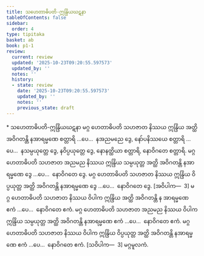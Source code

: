 ```yaml
---
title: သဟေတာဓိပတိ-ဣန္ဒြိယဃဋနာ
tableOfContents: false
sidebar:
  order: 4
type: tipitaka
basket: ab
book: p1-1
review:
  current: review
  updated: '2025-10-23T09:20:55.597573'
  updated_by: ''
  notes: ''
  history:
  - state: review
    date: '2025-10-23T09:20:55.597573'
    updated_by: ''
    notes: ''
    previous_state: draft
---
```



<ReviewStatus review={frontmatter.review} showDetails={true} />

<HypothesisAnnotation frontmatter={frontmatter} />

<DynamicBreadcrumb />

<Paragraph type="center" book="p1-1">
* သဟေတာဓိပတိ-ဣန္ဒြိယဃဋနာ
</Paragraph>

<Division number="482" book="p1-1" e="ch" v="36" p="175">

<Paragraph number="1635" book="p1-1">
မဂ္ဂ ဟေတာဓိပတိ သဟဇာတ နိဿယ ဣန္ဒြိယ အတ္ထိ အဝိဂတန္တိ နအာရမ္မဏေ စတ္တာရိ …ပေ…  နအညမညေ ဒွေ, နော်ပနိဿယေ စတ္တာရိ …ပေ…  နသမ္ပယုတ္တေ ဒွေ, နဝိပ္ပယုတ္တေ ဒွေ, နောနတ္ထိယာ စတ္တာရိ, နောဝိဂတေ စတ္တာရိ.
</Paragraph>

<Paragraph number="1636" book="p1-1">
မဂ္ဂ ဟေတာဓိပတိ သဟဇာတ အညမည နိဿယ ဣန္ဒြိယ သမ္ပယုတ္တ အတ္ထိ အဝိဂတန္တိ နအာရမ္မဏေ ဒွေ …ပေ…  နောဝိဂတေ ဒွေ.
</Paragraph>

<Paragraph number="1637" book="p1-1">
မဂ္ဂ ဟေတာဓိပတိ သဟဇာတ နိဿယ ဣန္ဒြိယ ဝိပ္ပယုတ္တ အတ္ထိ အဝိဂတန္တိ နအာရမ္မဏေ ဒွေ …ပေ…  နောဝိဂတေ ဒွေ. [အဝိပါက—  3]
</Paragraph>

<Paragraph number="1638" book="p1-1">
မဂ္ဂ ဟေတာဓိပတိ သဟဇာတ နိဿယ ဝိပါက ဣန္ဒြိယ အတ္ထိ အဝိဂတန္တိ န အာရမ္မဏေ ဧကံ …ပေ…  နောဝိဂတေ ဧကံ.
</Paragraph>

<Paragraph number="1639" book="p1-1">
မဂ္ဂ ဟေတာဓိပတိ သဟဇာတ အညမည နိဿယ ဝိပါက ဣန္ဒြိယ သမ္ပယုတ္တ အတ္ထိ အဝိဂတန္တိ နအာရမ္မဏေ ဧကံ …ပေ…  နောဝိဂတေ ဧကံ.
</Paragraph>

<Paragraph number="1640" book="p1-1">
မဂ္ဂ ဟေတာဓိပတိ သဟဇာတ နိဿယ ဝိပါက ဣန္ဒြိယ ဝိပ္ပယုတ္တ အတ္ထိ အဝိဂတန္တိ နအာရမ္မဏေ ဧကံ …ပေ…  နောဝိဂတေ ဧကံ. [သဝိပါက—  3]

</Paragraph>
</Division>

<Paragraph number="1641" type="center" book="p1-1">
မဂ္ဂမူလကံ.
</Paragraph>